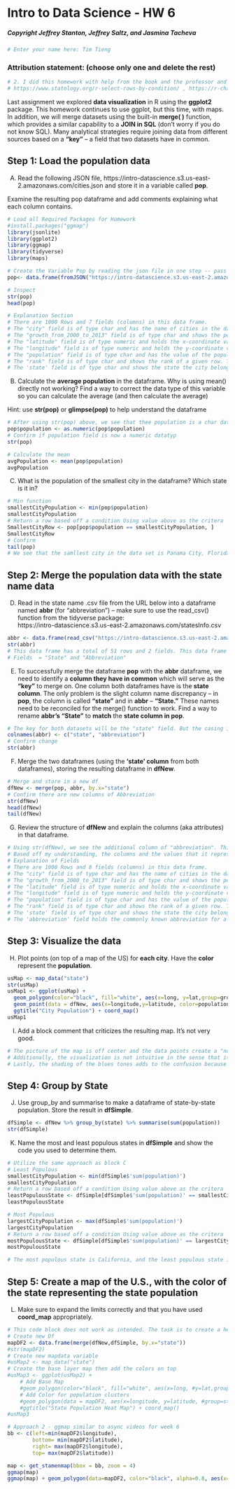 # Intro to Data Science - HW 6
##### Copyright Jeffrey Stanton, Jeffrey Saltz, and Jasmina Tacheva


```{r}
# Enter your name here: Tim Tieng
```


### Attribution statement: (choose only one and delete the rest)


```{r}
# 2. I did this homework with help from the book and the professor and these Internet sources:
# https://www.statology.org/r-select-rows-by-condition/ , https://r-charts.com/spatial/choropleth-map-ggplot2/

```

Last assignment we explored **data visualization** in R using the **ggplot2** package. This homework continues to use ggplot, but this time, with maps.  In addition, we will merge datasets using the built-in **merge( )** function, which provides a similar capability to a **JOIN in SQL** (don't worry if you do not know SQL). Many analytical strategies require joining data from different sources based on a **“key”** – a field that two datasets have in common. 

## Step 1: Load the population data

A.	Read the following JSON file, https://intro-datascience.s3.us-east-2.amazonaws.com/cities.json and store it in a variable called **pop**.

Examine the resulting pop dataframe and add comments explaining what each column contains.



```{r}
# Load all Required Packages for Homework
#install.packages("ggmap")
library(jsonlite)
library(ggplot2)
library(ggmap)
library(tidyverse)
library(maps)

# Create the Variable Pop by reading the json file in one step -- pass in the fromJSON function into the data.frame() function
pop<- data.frame(fromJSON("https://intro-datascience.s3.us-east-2.amazonaws.com/cities.json"))

# Inspect
str(pop)
head(pop)

# Explanation Section
# There are 1000 Rows and 7 fields (columns) in this data frame.
# The "city" field is of type char and has the name of cities in the data set. This will likely require a data type conversion to do any aggregations
# The "growth_from_2000_to_2013" field is of type char and shows the percent change in population for this timeframe. This will also require a data type conversion
# The "latitude" field is of type numeric and holds the x-coordinate value for the lat-long system
# The "longitude" field is of type numeric and holds the y-coordinate value for the lat-long system
# The "population" field is of type char and has the value of the population for a row. This will likely require data type conversion for any aggregations
# The "rank" field is of type char and shows the rank of a given row. This will likely requiure data type conversion if we aggregate on this field
# The 'state' field is of type char and shows the state the city belongs to.
```

B.	Calculate the **average population** in the dataframe. Why is using mean() directly not working? Find a way to correct the data type of this variable so you can calculate the average (and then calculate the average)

Hint: use **str(pop)** or **glimpse(pop)** to help understand the dataframe


```{r}
# After using str(pop) above, we see that thee population is a char datatype. we need to convert this to a numeric datatype before doing any type of aggregation.
pop$population <- as.numeric(pop$population)
# Confirm if population field is now a numeric datatyp
str(pop)

# Calculate the mean
avgPopulation <- mean(pop$population)
avgPopulation
```

C.	What is the population of the smallest city in the dataframe? Which state is it in?


```{r}
# Min function
smallestCityPopulation <- min(pop$population)
smallestCityPopulation 
# Return a row based off a condition Using value above as the critera
SmallestCityRow <- pop[pop$population == smallestCityPopulation, ]
SmallestCityRow
# Confirm
tail(pop)
# We see that the samllest city in the data set is Panama City, Florida whose population value matches the value stored in smallestCityPopulation
```

## Step 2: Merge the population data with the state name data

D)	Read in the state name .csv file from the URL below into a dataframe named **abbr** (for "abbreviation") – make sure to use the read_csv() function from the tidyverse package: <br>
https://intro-datascience.s3.us-east-2.amazonaws.com/statesInfo.csv



```{r}
abbr <- data.frame(read_csv("https://intro-datascience.s3.us-east-2.amazonaws.com/statesInfo.csv"))
str(abbr)
# This data frame has a total of 51 rows and 2 fields. This data frame is essentially the state and its abbreviation that it is widely known by.
# Fields  = "State" and "Abbreviation"
```

E)	To successfully merge the dataframe **pop** with the **abbr** dataframe, we need to identify a **column they have in common** which will serve as the **“key”** to merge on. One column both dataframes have is the **state column**. The only problem is the slight column name discrepancy – in **pop**, the column is called **“state”** and in **abbr** – **“State.”** These names need to be reconciled for the merge() function to work. Find a way to rename **abbr’s “State”** to **match** the **state column in pop**.    


```{r}
# The key for both datasets will be the "state" field. But the casing is different in the data sets. change the colname of the abbr df to match the pop df
colnames(abbr) <- c("state", "abbreviation")
# Confirm change
str(abbr)
```

F)	Merge the two dataframes (using the **‘state’ column** from both dataframes), storing the resulting dataframe in **dfNew**.


```{r}
# Merge and store in a new df
dfNew <- merge(pop, abbr, by.x="state")
# Confirm there are new columns of Abbreviation
str(dfNew)
head(dfNew)
tail(dfNew)
```

G)	Review the structure of **dfNew** and explain the columns (aka attributes) in that dataframe.


```{r}
# Using str(dfNew), we see the additional column of "abbreviation". This shows the merge was successful.
# Based off my understanding, the columns and the values that it represents are the same as the the explanation of pop with the addition of the new column.
# Explanation of Fields
# There are 1000 Rows and 8 fields (columns) in this data frame.
# The "city" field is of type char and has the name of cities in the data set. This will likely require a data type conversion to do any aggregations
# The "growth_from_2000_to_2013" field is of type char and shows the percent change in population for this timeframe. This will also require a data type conversion
# The "latitude" field is of type numeric and holds the x-coordinate value for the lat-long system
# The "longitude" field is of type numeric and holds the y-coordinate value for the lat-long system
# The "population" field is of type char and has the value of the population for a row. This will likely require data type conversion for any aggregations
# The "rank" field is of type char and shows the rank of a given row. This will likely requiure data type conversion if we aggregate on this field
# The 'state' field is of type char and shows the state the city belongs to.
# The 'abbreviation' field holds the commonly known abbreviation for a given state.
```

## Step 3: Visualize the data

H)	Plot points (on top of a map of the US) for **each city**. Have the **color** represent the **population**.


```{r}
usMap <- map_data("state")
str(usMap)
usMap1 <- ggplot(usMap) +
  geom_polygon(color="black", fill="white", aes(x=long, y=lat,group=group)) +
  geom_point(data = dfNew, aes(x=longitude,y=latitude, color=population, group = state, fill = population)) + 
  ggtitle("City Population") + coord_map()
usMap1
```

I)	Add a block comment that criticizes the resulting map. It’s not very good.


```{r}
# The picture of the map is off center and the data points create a "noisy" visualization.
# Additionally, the visualization is not intuitive in the sense that it is supposed to be up-front with what the visualization is trying to represent
# Lastly, the shading of the blues tones adds to the confusion because almost all the points are of the same shade, showing not much variance in the data.
```

## Step 4: Group by State


J)	Use group_by and summarise to make a dataframe of state-by-state population. Store the result in **dfSimple**.


```{r}
dfSimple <- dfNew %>% group_by(state) %>% summarise(sum(population))
str(dfSimple)
```

K)	Name the most and least populous states in **dfSimple** and show the code you used to determine them.


```{r}
# Utilize the same approach as block C
# Least Populous
smallestCityPopulation <- min(dfSimple$'sum(population)')
smallestCityPopulation 
# Return a row based off a condition Using value above as the critera
leastPopulousState <- dfSimple[dfSimple$'sum(population)' == smallestCityPopulation, ]
leastPopulousState

# Most Populous
largestCityPopulation <- max(dfSimple$'sum(population)')
largestCityPopulation 
# Return a row based off a condition Using value above as the critera
mostPopulousState <- dfSimple[dfSimple$'sum(population)' == largestCityPopulation, ]
mostPopulousState

# The most populous state is California, and the least populous state is Vermont.
```

## Step 5: Create a map of the U.S.,  with the color of the state representing the state population

L) Make sure to expand the limits correctly and that you have used **coord_map** appropriately.



```{r}
# This code block does not work as intended. The task is to create a heatmap but mine is not working 
# Create new Df
mapDF2 <- data.frame(merge(dfNew,dfSimple, by.x="state"))
#str(mapDF2)
# Create new mapdata variable
#usMap2 <- map_data("state")
# Create the base layer map then add the colors on top
#usMap3 <- ggplot(usMap2) +
    # Add Base Map
    #geom_polygon(color="black", fill="white", aes(x=long, #y=lat,group=group)) + 
    # Add Color for population clusters
    #geom_polygon(data = mapDF2, aes(x=longitude, y=latitude, #group=state, fill = sum.population.), color = NA)+
    #ggtitle("State Population Heat Map") + coord_map()
#usMap3

# Approach 2 - ggmap similar to async videos for week 6
bb <- c(left=min(mapDF2$longitude),
        bottom= min(mapDF2$latitude),
        right= max(mapDF2$longitude),
        top= max(mapDF2$latitude))

map <- get_stamenmap(bbox = bb, zoom = 4)
ggmap(map)
ggmap(map) + geom_polygon(data=mapDF2, color="black", alpha=0.8, aes(x=longitude, y=latitude, group=state, fill=sum.population.)) + ggtitle("State Map")
```
